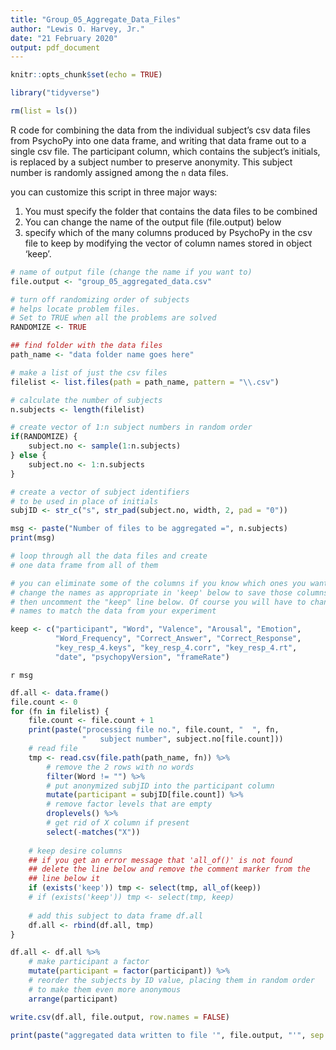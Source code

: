 ```yaml
---
title: "Group_05_Aggregate_Data_Files"
author: "Lewis O. Harvey, Jr."
date: "21 February 2020"
output: pdf_document
---
```


```r
knitr::opts_chunk$set(echo = TRUE)

library("tidyverse")

rm(list = ls())

```

R code for combining the data from the individual subject's csv data files from PsychoPy into one data frame, and writing that data frame out to a single csv file. The participant column, which contains the subject's initials, is replaced by a subject number to preserve anonymity. This subject number is randomly assigned among the `n` data files.

you can customize this script in three major ways:

1. You must specify the folder that contains the data files to be combined
2. You can change the name of the output file (file.output) below
3. specify which of the many columns produced by PsychoPy in the csv file to keep by modifying the vector of column names stored in object 'keep'.


```r
# name of output file (change the name if you want to)
file.output <- "group_05_aggregated_data.csv"

# turn off randomizing order of subjects
# helps locate problem files.
# Set to TRUE when all the problems are solved
RANDOMIZE <- TRUE

## find folder with the data files
path_name <- "data folder name goes here"

# make a list of just the csv files
filelist <- list.files(path = path_name, pattern = "\\.csv")

# calculate the number of subjects
n.subjects <- length(filelist)

# create vector of 1:n subject numbers in random order
if(RANDOMIZE) {
    subject.no <- sample(1:n.subjects)
} else {
    subject.no <- 1:n.subjects
}

# create a vector of subject identifiers 
# to be used in place of initials
subjID <- str_c("s", str_pad(subject.no, width, 2, pad = "0"))

```

```r

msg <- paste("Number of files to be aggregated =", n.subjects)
print(msg)

# loop through all the data files and create
# one data frame from all of them

# you can eliminate some of the columns if you know which ones you want to keep
# change the names as appropriate in 'keep' below to save those columns and
# then uncomment the "keep" line below. Of course you will have to change these
# names to match the data from your experiment

keep <- c("participant", "Word", "Valence", "Arousal", "Emotion",
          "Word_Frequency", "Correct_Answer", "Correct_Response",
          "key_resp_4.keys", "key_resp_4.corr", "key_resp_4.rt",
          "date", "psychopyVersion", "frameRate")

```

`r msg`

```r

df.all <- data.frame()
file.count <- 0
for (fn in filelist) {
    file.count <- file.count + 1
    print(paste("processing file no.", file.count, "  ", fn,
                "   subject number", subject.no[file.count]))
    # read file
    tmp <- read.csv(file.path(path_name, fn)) %>%
        # remove the 2 rows with no words
        filter(Word != "") %>%
        # put anonymized subjID into the participant column
        mutate(participant = subjID[file.count]) %>%
        # remove factor levels that are empty
        droplevels() %>%
        # get rid of X column if present
        select(-matches("X")) 
    
    # keep desire columns
    ## if you get an error message that 'all_of()' is not found
    ## delete the line below and remove the comment marker from the
    ## line below it
    if (exists('keep')) tmp <- select(tmp, all_of(keep))
    # if (exists('keep')) tmp <- select(tmp, keep)
    
    # add this subject to data frame df.all
    df.all <- rbind(df.all, tmp)
}

df.all <- df.all %>% 
    # make participant a factor
    mutate(participant = factor(participant)) %>% 
    # reorder the subjects by ID value, placing them in random order
    # to make them even more anonymous
    arrange(participant)

write.csv(df.all, file.output, row.names = FALSE)

print(paste("aggregated data written to file '", file.output, "'", sep = ""))

```


